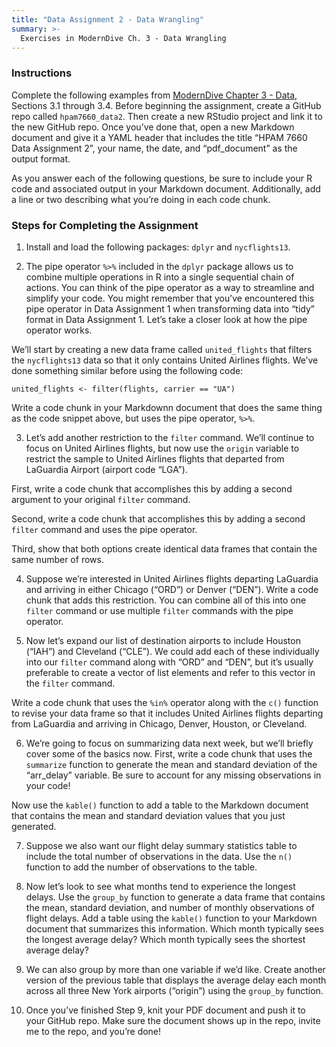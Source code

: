 ```yaml
---
title: "Data Assignment 2 - Data Wrangling"
summary: >-
  Exercises in ModernDive Ch. 3 - Data Wrangling
---
```


### Instructions

Complete the following examples from [ModernDive Chapter 3 - Data ](https://moderndive.com/3-wrangling.html), Sections 3.1 through 3.4. Before beginning the assignment, create a GitHub repo called `hpam7660_data2`. Then create a new RStudio project and link it to the new GitHub repo. Once you've done that, open a new Markdown document and give it a YAML header that includes the title "HPAM 7660 Data Assignment 2", your name, the date, and "pdf_document" as the output format.

As you answer each of the following questions, be sure to include your R code and associated output in your Markdown document. Additionally, add a line or two describing what you're doing in each code chunk.

### Steps for Completing the Assignment

1. Install and load the following packages: `dplyr` and `nycflights13`. 

2. The pipe operator `%>%` included in the `dplyr` package allows us to combine multiple operations in R into a single sequential chain of actions. You can think of the pipe operator as a way to streamline and simplify your code. You might remember that you've encountered this pipe operator in Data Assignment 1 when transforming data into "tidy" format in Data Assignment 1. Let's take a closer look at how the pipe operator works. 

We'll start by creating a new data frame called `united_flights` that filters the `nycflights13` data so that it only contains United Airlines flights. We've done something similar before using the following code:

`united_flights <- filter(flights, carrier == "UA")`

Write a code chunk in your Markdownn document that does the same thing as the code snippet above, but uses the pipe operator, `%>%`.

3. Let's add another restriction to the `filter` command. We'll continue to focus on United Airlines flights, but now use the `origin` variable to restrict the sample to United Airlines flights that departed from LaGuardia Airport (airport code "LGA"). 

First, write a code chunk that accomplishes this by adding a second argument to your original `filter` command.

Second, write a code chunk that accomplishes this by adding a second `filter` command and uses the pipe operator.

Third, show that both options create identical data frames that contain the same number of rows.

4. Suppose we're interested in United Airlines flights departing LaGuardia and arriving in either Chicago ("ORD") or Denver ("DEN"). Write a code chunk that adds this restriction. You can combine all of this into one `filter` command or use multiple `filter` commands with the pipe operator. 

5. Now let's expand our list of destination airports to include Houston ("IAH") and Cleveland ("CLE"). We could add each of these individually into our `filter` command along with "ORD" and "DEN", but it's usually preferable to create a vector of list elements and refer to this vector in the `filter` command.  

Write a code chunk that uses the `%in%` operator along with the `c()` function to revise your data frame so that it includes United Airlines flights departing from LaGuardia and arriving in Chicago, Denver, Houston, or Cleveland.

6. We're going to focus on summarizing data next week, but we'll briefly cover some of the basics now. First, write a code chunk that uses the `summarize` function to generate the mean and standard deviation of the "arr_delay" variable. Be sure to account for any missing observations in your code!

Now use the `kable()` function to add a table to the Markdown document that contains the mean and standard deviation values that you just generated.

7. Suppose we also want our flight delay summary statistics table to include the total number of observations in the data. Use the `n()` function to add the number of observations to the table.

8. Now let's look to see what months tend to experience the longest delays. Use the `group_by` function to generate a data frame that contains the mean, standard deviation, and number of monthly observations of flight delays. Add a table using the `kable()` function to your Markdown document that summarizes this information. Which month typically sees the longest average delay? Which month typically sees the shortest average delay?

9. We can also group by more than one variable if we'd like. Create another version of the previous table that displays the average delay each month across all three New York airports ("origin") using the `group_by` function.

10. Once you’ve finished Step 9, knit your PDF document and push it to your GitHub repo. Make sure the document shows up in the repo, invite me to the repo, and you’re done!


